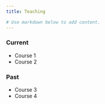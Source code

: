 ```yaml
---
title: Teaching

# Use markdown below to add content. 
---
```


### Current

- Course 1 
- Course 2 

### Past 

- Course 3 
- Course 4 